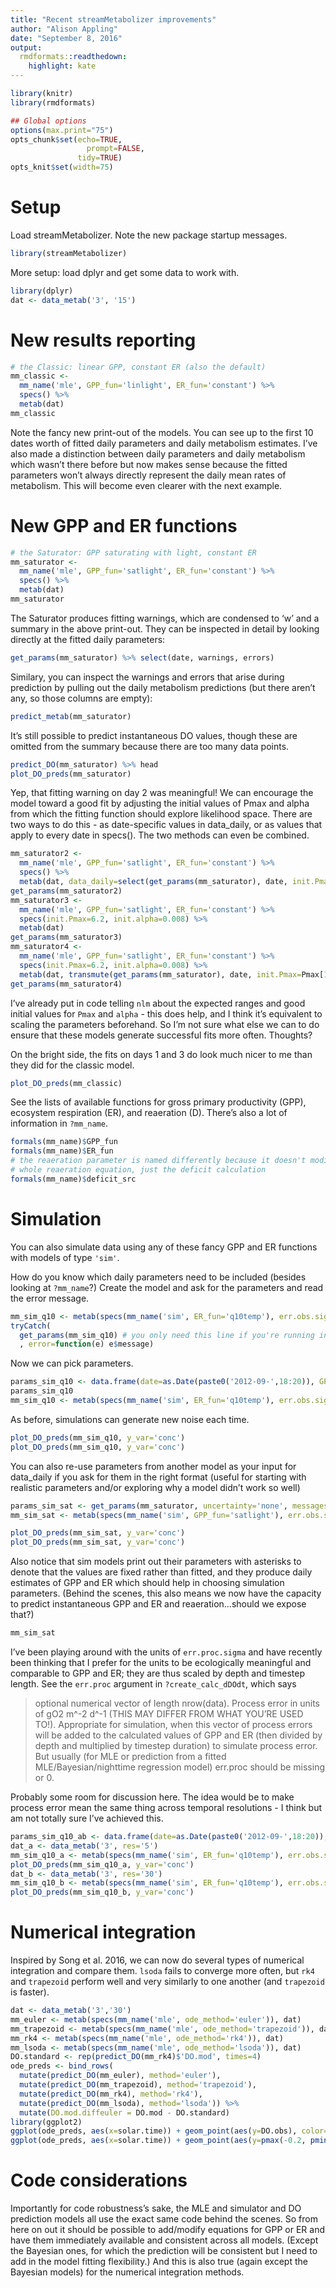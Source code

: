```yaml
---
title: "Recent streamMetabolizer improvements"
author: "Alison Appling"
date: "September 8, 2016"
output:
  rmdformats::readthedown:
    highlight: kate
---
```



```r
library(knitr)
library(rmdformats)

## Global options
options(max.print="75")
opts_chunk$set(echo=TRUE,
	             prompt=FALSE,
               tidy=TRUE)
opts_knit$set(width=75)
```

# Setup

Load streamMetabolizer. Note the new package startup messages.

```r
library(streamMetabolizer)
```

More setup: load dplyr and get some data to work with.

```r
library(dplyr)
dat <- data_metab('3', '15')
```

# New results reporting

```r
# the Classic: linear GPP, constant ER (also the default)
mm_classic <- 
  mm_name('mle', GPP_fun='linlight', ER_fun='constant') %>% 
  specs() %>%
  metab(dat)
mm_classic
```

Note the fancy new print-out of the models. You can see up to the first 10 dates worth of fitted daily parameters and daily metabolism estimates. I've also made a distinction between daily parameters and daily metabolism which wasn't there before but now makes sense because the fitted parameters won't always directly represent the daily mean rates of metabolism. This will become even clearer with the next example.

# New GPP and ER functions

```r
# the Saturator: GPP saturating with light, constant ER
mm_saturator <- 
  mm_name('mle', GPP_fun='satlight', ER_fun='constant') %>% 
  specs() %>%
  metab(dat)
mm_saturator
```

The Saturator produces fitting warnings, which are condensed to 'w' and a summary in the above print-out. They can be inspected in detail by looking directly at the fitted daily parameters:

```r
get_params(mm_saturator) %>% select(date, warnings, errors)
```

Similary, you can inspect the warnings and errors that arise during prediction by pulling out the daily metabolism predictions (but there aren't any, so those columns are empty):

```r
predict_metab(mm_saturator)
```

It's still possible to predict instantaneous DO values, though these are omitted from the summary because there are too many data points.
```r
predict_DO(mm_saturator) %>% head
plot_DO_preds(mm_saturator)
```

Yep, that fitting warning on day 2 was meaningful! We can encourage the model toward a good fit by adjusting the initial values of Pmax and alpha from which the fitting function should explore likelihood space. There are two ways to do this - as date-specific values in data_daily, or as values that apply to every date in specs(). The two methods can even be combined.

```r
mm_saturator2 <- 
  mm_name('mle', GPP_fun='satlight', ER_fun='constant') %>% 
  specs() %>%
  metab(dat, data_daily=select(get_params(mm_saturator), date, init.Pmax=Pmax, init.alpha=alpha))
get_params(mm_saturator2)
mm_saturator3 <- 
  mm_name('mle', GPP_fun='satlight', ER_fun='constant') %>% 
  specs(init.Pmax=6.2, init.alpha=0.008) %>%
  metab(dat)
get_params(mm_saturator3)
mm_saturator4 <- 
  mm_name('mle', GPP_fun='satlight', ER_fun='constant') %>% 
  specs(init.Pmax=6.2, init.alpha=0.008) %>%
  metab(dat, transmute(get_params(mm_saturator), date, init.Pmax=Pmax[1], init.alpha=alpha[1])[2,])
get_params(mm_saturator4)
```

I've already put in code telling `nlm` about the expected ranges and good initial values for `Pmax` and `alpha` - this does help, and I think it's equivalent to scaling the parameters beforehand. So I'm not sure what else we can to do ensure that these models generate successful fits more often. Thoughts?

On the bright side, the fits on days 1 and 3 do look much nicer to me than they did for the classic model.

```r
plot_DO_preds(mm_classic)
```

See the lists of available functions for gross primary productivity (GPP), 
ecosystem respiration (ER), and reaeration (D). There's also a lot of
information in `?mm_name`.

```r
formals(mm_name)$GPP_fun
formals(mm_name)$ER_fun
# the reaeration parameter is named differently because it doesn't modify the 
# whole reaeration equation, just the deficit calculation
formals(mm_name)$deficit_src 
```

# Simulation

You can also simulate data using any of these fancy GPP and ER functions with models of type `'sim'`.

How do you know which daily parameters need to be included (besides looking at `?mm_name`?) Create the model and ask for the parameters and read the error message.

```r
mm_sim_q10 <- metab(specs(mm_name('sim', ER_fun='q10temp'), err.obs.sigma=0, err.proc.sigma=1), dat)
tryCatch( 
  get_params(mm_sim_q10) # you only need this line if you're running interactively
  , error=function(e) e$message)
```

Now we can pick parameters.

```r
params_sim_q10 <- data.frame(date=as.Date(paste0('2012-09-',18:20)), GPP.daily=2, ER20=-5:-3, K600.daily=16)
params_sim_q10
mm_sim_q10 <- metab(specs(mm_name('sim', ER_fun='q10temp'), err.obs.sigma=0, err.proc.sigma=1), dat, data_daily=params_sim_q10)
```

As before, simulations can generate new noise each time.

```r
plot_DO_preds(mm_sim_q10, y_var='conc')
plot_DO_preds(mm_sim_q10, y_var='conc')
```

You can also re-use parameters from another model as your input for data_daily if you ask for them in the right format (useful for starting with realistic parameters and/or exploring why a model didn't work so well)

```r
params_sim_sat <- get_params(mm_saturator, uncertainty='none', messages=FALSE)
mm_sim_sat <- metab(specs(mm_name('sim', GPP_fun='satlight'), err.obs.sigma=0, err.proc.sigma=1), dat, data_daily=params_sim_sat)
```
```r
plot_DO_preds(mm_sim_sat, y_var='conc')
plot_DO_preds(mm_sim_sat, y_var='conc')
```

Also notice that sim models print out their parameters with asterisks to denote that the values are fixed rather than fitted, and they produce daily estimates of GPP and ER which should help in choosing simulation parameters. (Behind the scenes, this also means we now have the capacity to predict instantaneous GPP and ER and reaeration...should we expose that?)

```r
mm_sim_sat
```

I've been playing around with the units of `err.proc.sigma` and have recently been thinking that I prefer for the units to be ecologically meaningful and comparable to GPP and ER; they are thus scaled by depth and timestep length. See the `err.proc` argument in `?create_calc_dDOdt`, which says 

> optional numerical vector of length nrow(data). Process error in units of gO2 m^-2 d^-1 (THIS MAY DIFFER FROM WHAT YOU'RE USED TO!). Appropriate for simulation, when this vector of process errors will be added to the calculated values of GPP and ER (then divided by depth and multiplied by timestep duration) to simulate process error. But usually (for MLE or prediction from a fitted MLE/Bayesian/nighttime regression model) err.proc should be missing or 0.

Probably some room for discussion here. The idea would be to make process error mean the same thing across temporal resolutions - I think but am not totally sure I've achieved this.

```r
params_sim_q10_ab <- data.frame(date=as.Date(paste0('2012-09-',18:20)), GPP.daily=2, ER20=-2, K600.daily=6)
dat_a <- data_metab('3', res='5')
mm_sim_q10_a <- metab(specs(mm_name('sim', ER_fun='q10temp'), err.obs.sigma=0, err.proc.sigma=2), dat_a, data_daily=params_sim_q10)
plot_DO_preds(mm_sim_q10_a, y_var='conc')
dat_b <- data_metab('3', res='30')
mm_sim_q10_b <- metab(specs(mm_name('sim', ER_fun='q10temp'), err.obs.sigma=0, err.proc.sigma=2), dat_b, data_daily=params_sim_q10)
plot_DO_preds(mm_sim_q10_b, y_var='conc')
```

# Numerical integration

Inspired by Song et al. 2016, we can now do several types of numerical integration and compare them. `lsoda` fails to converge more often, but `rk4` and `trapezoid` perform well and very similarly to one another (and `trapezoid` is faster).

```r
dat <- data_metab('3','30')
mm_euler <- metab(specs(mm_name('mle', ode_method='euler')), dat)
mm_trapezoid <- metab(specs(mm_name('mle', ode_method='trapezoid')), dat)
mm_rk4 <- metab(specs(mm_name('mle', ode_method='rk4')), dat) 
mm_lsoda <- metab(specs(mm_name('mle', ode_method='lsoda')), dat) 
DO.standard <- rep(predict_DO(mm_rk4)$'DO.mod', times=4)
ode_preds <- bind_rows(
  mutate(predict_DO(mm_euler), method='euler'),
  mutate(predict_DO(mm_trapezoid), method='trapezoid'),
  mutate(predict_DO(mm_rk4), method='rk4'),
  mutate(predict_DO(mm_lsoda), method='lsoda')) %>%
  mutate(DO.mod.diffeuler = DO.mod - DO.standard)
library(ggplot2)
ggplot(ode_preds, aes(x=solar.time)) + geom_point(aes(y=DO.obs), color='grey', alpha=0.3) + geom_line(aes(y=DO.mod, color=method), size=1) + theme_bw()
ggplot(ode_preds, aes(x=solar.time)) + geom_point(aes(y=pmax(-0.2, pmin(0.2, DO.mod.diffeuler)), color=method), size=1, alpha=0.8) + scale_y_continuous(limits=c(-0.2,0.2)) + theme_bw()
```

# Code considerations

Importantly for code robustness's sake, the MLE and simulator and DO prediction models all use the exact same code behind the scenes. So from here on out it should be possible to add/modify equations for GPP or ER and have them immediately available and consistent across all models. (Except the Bayesian ones, for which the prediction will be consistent but I need to add in the model fitting flexibility.)
And this is also true (again except the Bayesian models) for the numerical integration methods.
